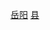 {{Catnav|頁面分類|...|中国县份|中国各省县份|湖南省县份}}
{{Catnav|頁面分類|...|湖南行政区划|湖南省县级行政区|湖南省县份}}
{{Catnav|頁面分類|...|湖南市州|湖南地级市|岳阳|岳阳行政区划|岳阳区县市}}
{{catmore|华容县|湖南省华容县}}

[[Category:湖南省县份|岳阳]]
[[Category:岳阳区县市|县]]